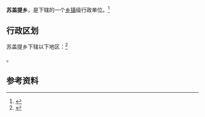 {{中国乡级行政区|65/31/23/209/000}}

'''苏盖提乡'''，是{{PRC admin/fullname|65/31/23/209/000|3}}下辖的一个[[乡镇|乡镇]]级行政单位。<ref>{{PRC admin/ref sgc|{{PRC admin/parent|65/31/23/209/000}}}}</ref>

== 行政区划 ==

苏盖提乡下辖以下地区：<ref>{{PRC admin/ref sgc|65/31/23/209/000}}</ref>

{{PRC admin/children|65/31/23/209/000}}。

== 参考资料 ==

{{reflist}}

{{行政区划小作品}}
{{PRC admin/navcat|65/31/23/209/000}}